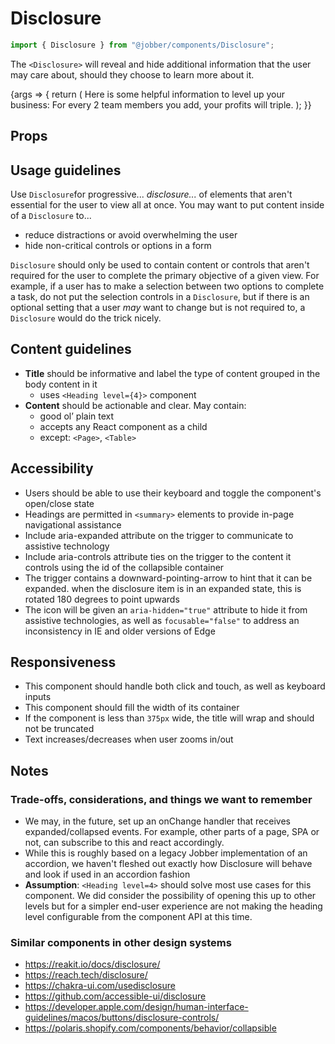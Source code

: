 
<Meta
  title="Components/Layouts and Structure/Disclosure"
  component={Disclosure}
/>

# Disclosure

```ts
import { Disclosure } from "@jobber/components/Disclosure";
```

The `<Disclosure>` will reveal and hide additional information that the user may
care about, should they choose to learn more about it.

<Canvas>
  <Story
    name="Disclosure"
    args={{
      title: "Advanced instructions",
    }}
  >
    {args => {
      return (
        <Disclosure {...args}>
          <Content>
            <Text>
              Here is some helpful information to level up your business:
            </Text>
            <Text>
              For every 2 team members you add, your profits will triple.
            </Text>
          </Content>
        </Disclosure>
      );
    }}
  </Story>
</Canvas>

## Props

<ArgsTable of={Disclosure} story="Disclosure" />

## Usage guidelines

Use `Disclosure`for progressive... _disclosure..._ of elements that aren't
essential for the user to view all at once. You may want to put content inside
of a `Disclosure` to...

- reduce distractions or avoid overwhelming the user
- hide non-critical controls or options in a form

`Disclosure` should only be used to contain content or controls that aren't
required for the user to complete the primary objective of a given view. For
example, if a user has to make a selection between two options to complete a
task, do not put the selection controls in a `Disclosure`, but if there is an
optional setting that a user _may_ want to change but is not required to, a
`Disclosure` would do the trick nicely.

## Content guidelines

- **Title** should be informative and label the type of content grouped in the
  body content in it
  - uses `<Heading level={4}>` component
- **Content** should be actionable and clear. May contain:
  - good ol’ plain text
  - accepts any React component as a child
  - except: `<Page>`, `<Table>`

## Accessibility

- Users should be able to use their keyboard and toggle the component's
  open/close state
- Headings are permitted in `<summary>` elements to provide in-page navigational
  assistance
- Include aria-expanded attribute on the trigger to communicate to assistive
  technology
- Include aria-controls attribute ties on the trigger to the content it controls
  using the id of the collapsible container
- The trigger contains a downward-pointing-arrow to hint that it can be
  expanded. when the disclosure item is in an expanded state, this is rotated
  180 degrees to point upwards
- The icon will be given an `aria-hidden="true"` attribute to hide it from
  assistive technologies, as well as `focusable="false"` to address an
  inconsistency in IE and older versions of Edge

## Responsiveness

- This component should handle both click and touch, as well as keyboard inputs
- This component should fill the width of its container
- If the component is less than `375px` wide, the title will wrap and should not
  be truncated
- Text increases/decreases when user zooms in/out

## Notes

### Trade-offs, considerations, and things we want to remember

- We may, in the future, set up an onChange handler that receives
  expanded/collapsed events. For example, other parts of a page, SPA or not, can
  subscribe to this and react accordingly.
- While this is roughly based on a legacy Jobber implementation of an accordion,
  we haven't fleshed out exactly how Disclosure will behave and look if used in
  an accordion fashion
- **Assumption**: `<Heading level=4>` should solve most use cases for this
  component. We did consider the possibility of opening this up to other levels
  but for a simpler end-user experience are not making the heading level
  configurable from the component API at this time.

### Similar components in other design systems

- https://reakit.io/docs/disclosure/
- https://reach.tech/disclosure/
- https://chakra-ui.com/usedisclosure
- https://github.com/accessible-ui/disclosure
- https://developer.apple.com/design/human-interface-guidelines/macos/buttons/disclosure-controls/
- https://polaris.shopify.com/components/behavior/collapsible
